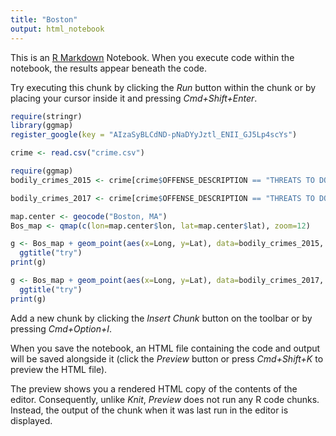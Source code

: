 ```yaml
---
title: "Boston"
output: html_notebook
---
```


This is an [R Markdown](http://rmarkdown.rstudio.com) Notebook. When you execute code within the notebook, the results appear beneath the code. 

Try executing this chunk by clicking the *Run* button within the chunk or by placing your cursor inside it and pressing *Cmd+Shift+Enter*. 

```r
require(stringr)
library(ggmap)
register_google(key = "AIzaSyBLCdND-pNaDYyJztl_ENII_GJ5Lp4scYs")
```

```r
crime <- read.csv("crime.csv")
```


```r
require(ggmap)
bodily_crimes_2015 <- crime[crime$OFFENSE_DESCRIPTION == "THREATS TO DO BODILY HARM" & crime$YEAR == "2015",]

bodily_crimes_2017 <- crime[crime$OFFENSE_DESCRIPTION == "THREATS TO DO BODILY HARM" & crime$YEAR == "2017",]

map.center <- geocode("Boston, MA")
Bos_map <- qmap(c(lon=map.center$lon, lat=map.center$lat), zoom=12)

g <- Bos_map + geom_point(aes(x=Long, y=Lat), data=bodily_crimes_2015, size=3, alpha=0.2, color="red") + 
  ggtitle("try")
print(g)

g <- Bos_map + geom_point(aes(x=Long, y=Lat), data=bodily_crimes_2017, size=3, alpha=0.2, color="red") + 
  ggtitle("try")
print(g)
```




Add a new chunk by clicking the *Insert Chunk* button on the toolbar or by pressing *Cmd+Option+I*.

When you save the notebook, an HTML file containing the code and output will be saved alongside it (click the *Preview* button or press *Cmd+Shift+K* to preview the HTML file). 

The preview shows you a rendered HTML copy of the contents of the editor. Consequently, unlike *Knit*, *Preview* does not run any R code chunks. Instead, the output of the chunk when it was last run in the editor is displayed.

